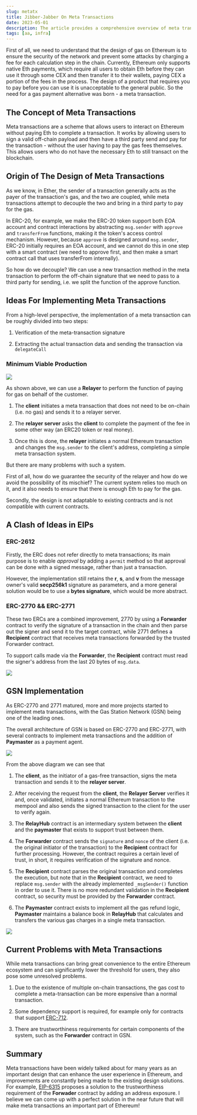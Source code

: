 ```yaml
---
slug: metatx
title: Jibber-Jabber On Meta Transactions
date: 2023-05-01
description: The article provides a comprehensive overview of meta transactions in Ethereum, explaining how they allow users to interact with the blockchain without directly paying gas fees by using relayers and various implementations like ERC-2612, ERC-2770/2771, and GSN, while also discussing their current limitations and challenges.
tags: [aa, infra]
---
```


First of all, we need to understand that the design of gas on Ethereum is to ensure the security of the network and prevent some attacks by charging a fee for each calculation step in the chain. Currently, Ethereum only supports native Eth payments, which require all users to obtain Eth before they can use it through some CEX and then transfer it to their wallets, paying CEX a portion of the fees in the process. The design of a product that requires you to pay before you can use it is unacceptable to the general public. So the need for a gas payment alternative was born - a meta transaction.

## The Concept of Meta Transactions

Meta transactions are a scheme that allows users to interact on Ethereum without paying Eth to complete a transaction. It works by allowing users to sign a valid off-chain payload and then have a third party send and pay for the transaction - without the user having to pay the gas fees themselves. This allows users who do not have the necessary Eth to still transact on the blockchain.

## Origin of The Design of Meta Transactions

As we know, in Ether, the sender of a transaction generally acts as the payer of the transaction's gas, and the two are coupled, while meta transactions attempt to decouple the two and bring in a third party to pay for the gas.

In ERC-20, for example, we make the ERC-20 token support both EOA account and contract interactions by abstracting `msg.sender` with `approve` and `transferFrom` functions, making it the token's access control mechanism. However, because `approve` is designed around `msg.sender`, ERC-20 initially requires an EOA account, and we cannot do this in one step with a smart contract (we need to approve first, and then make a smart contract call that uses transferFrom internally).

So how do we decouple? We can use a new transaction method in the meta transaction to perform the off-chain signature that we need to pass to a third party for sending, i.e. we split the function of the approve function.

## Ideas For Implementing Meta Transactions

From a high-level perspective, the implementation of a meta transaction can be roughly divided into two steps:

1. Verification of the meta-transaction signature

2. Extracting the actual transaction data and sending the transaction via `delegateCall`

### Minimum Viable Production

![](/images/blog/metatx-1.png)

As shown above, we can use a **Relayer** to perform the function of paying for gas on behalf of the customer.

1. The **client** initiates a meta transaction that does not need to be on-chain (i.e. no gas) and sends it to a relayer server.

2. The **relayer server** asks the **client** to complete the payment of the fee in some other way (an ERC20 token or real money).

3. Once this is done, the **relayer** initiates a normal Ethereum transaction and changes the `msg.sender` to the client's address, completing a simple meta transaction system.

But there are many problems with such a system.

First of all, how do we guarantee the security of the relayer and how do we avoid the possibility of its mischief? The current system relies too much on it, and it also needs to ensure that there is enough Eth to pay for the gas.

Secondly, the design is not adaptable to existing contracts and is not compatible with current contracts.

## A Clash of Ideas in EIPs

### ERC-2612

Firstly, the ERC does not refer directly to meta transactions; its main purpose is to enable _approval_ by adding a `permit` method so that approval can be done with a signed message, rather than just a transaction.

However, the implementation still retains the **r**, **s**, and **v** from the message owner's valid **secp256k1** signature as parameters, and a more general solution would be to use a **bytes signature**, which would be more abstract.

### ERC-2770 && ERC-2771

These two ERCs are a combined improvement, 2770 by using a **Forwarder** contract to verify the signature of a transaction in the chain and then parse out the signer and send it to the target contract, while 2771 defines a **Recipient** contract that receives meta transactions forwarded by the trusted Forwarder contract.

To support calls made via the **Forwarder**, the **Recipient** contract must read the signer's address from the last 20 bytes of `msg.data`.

![](/images/blog/metatx-2.png)

## GSN Implementation

As ERC-2770 and 2771 matured, more and more projects started to implement meta transactions, with the Gas Station Network (GSN) being one of the leading ones.

The overall architecture of GSN is based on ERC-2770 and ERC-2771, with several contracts to implement meta transactions and the addition of **Paymaster** as a payment agent.

![](/images/blog/metatx-3.png)

From the above diagram we can see that

1. The **client**, as the initiator of a gas-free transaction, signs the meta transaction and sends it to the **relayer server**.

2. After receiving the request from the **client**, the **Relayer Server** verifies it and, once validated, initiates a normal Ethereum transaction to the mempool and also sends the signed transaction to the client for the user to verify again.

3. The **RelayHub** contract is an intermediary system between the **client** and the **paymaster** that exists to support trust between them.

4. The **Forwarder** contract sends the `signature` and `nonce` of the client (i.e. the original initiator of the transaction) to the **Recipient** contract for further processing. However, the contract requires a certain level of trust, in short, it requires verification of the signature and nonce.

5. The **Recipient** contract parses the original transaction and completes the execution, but note that in the **Recipient** contract, we need to replace `msg.sender` with the already implemented `_msgSender()` function in order to use it. There is no more redundant validation in the **Recipient** contract, so security must be provided by the **Forwarder** contract.

6. The **Paymaster** contract exists to implement all the gas refund logic, **Paymaster** maintains a balance book in **RelayHub** that calculates and transfers the various gas charges in a single meta transaction.

![](/images/blog/metatx-4.png)

## Current Problems with Meta Transactions

While meta transactions can bring great convenience to the entire Ethereum ecosystem and can significantly lower the threshold for users, they also pose some unresolved problems.

1. Due to the existence of multiple on-chain transactions, the gas cost to complete a meta-transaction can be more expensive than a normal transaction.

2. Some dependency support is required, for example only for contracts that support [ERC-712](https://eips.ethereum.org/EIPS/eip-712).

3. There are trustworthiness requirements for certain components of the system, such as the **Forwarder** contract in GSN.

## Summary

Meta transactions have been widely talked about for many years as an important design that can enhance the user experience in Ethereum, and improvements are constantly being made to the existing design solutions. For example, [EIP-6315](https://eips.ethereum.org/EIPS/eip-6315) proposes a solution to the trustworthiness requirement of the **Forwader** contract by adding an address exposure. I believe we can come up with a perfect solution in the near future that will make meta transactions an important part of Ethereum!
